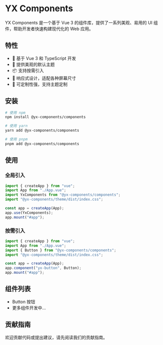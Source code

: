
<Meta title="介绍/YX Components" />

# YX Components

YX Components 是一个基于 Vue 3 的组件库，提供了一系列美观、易用的 UI 组件，帮助开发者快速构建现代化的 Web 应用。

## 特性

- 🚀 基于 Vue 3 和 TypeScript 开发
- 🎨 提供美观的默认主题
- 📦 支持按需引入
- 📱 响应式设计，适配各种屏幕尺寸
- 🔧 可定制性强，支持主题定制

## 安装

```bash
# 使用 npm
npm install @yx-components/components

# 使用 yarn
yarn add @yx-components/components

# 使用 pnpm
pnpm add @yx-components/components
```

## 使用

### 全局引入

```js
import { createApp } from "vue";
import App from "./App.vue";
import YxComponents from "@yx-components/components";
import "@yx-components/theme/dist/index.css";

const app = createApp(App);
app.use(YxComponents);
app.mount("#app");
```

### 按需引入

```js
import { createApp } from "vue";
import App from "./App.vue";
import { Button } from "@yx-components/components";
import "@yx-components/theme/dist/index.css";

const app = createApp(App);
app.component("yx-button", Button);
app.mount("#app");
```

## 组件列表

- Button 按钮
- 更多组件开发中...

## 贡献指南

欢迎贡献代码或提出建议，请先阅读我们的贡献指南。

